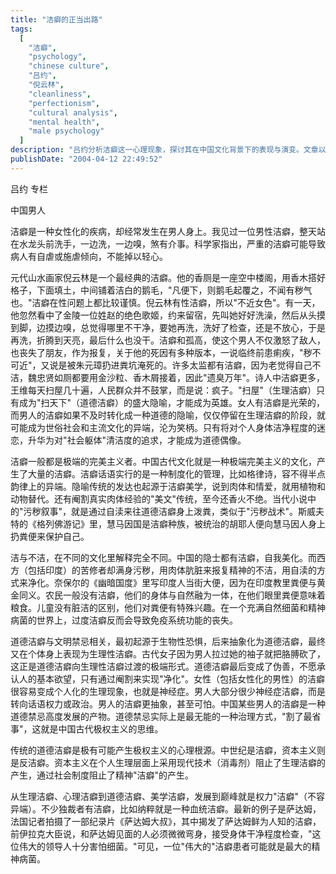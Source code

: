 ```yaml
---
title: "洁癖的正当出路"
tags:
  [
    "洁癖",
    "psychology",
    "chinese culture",
    "吕约",
    "倪云林",
    "cleanliness",
    "perfectionism",
    "cultural analysis",
    "mental health",
    "male psychology"
  ]
description: "吕约分析洁癖这一心理现象，探讨其在中国文化背景下的表现与演变。文章以元代画家倪云林为例，揭示洁癖如何从生理层面的过度清洁追求，演变为道德洁癖或权力洁癖。作者认为男性洁癖若不转化为道德隐喻，往往会成为社会笑柄；而传统道德洁癖则可能是极权主义的心理根源。文章对比了东西方文化中对洁净概念的不同理解，以及现代社会应对洁癖的方式。"
publishDate: "2004-04-12 22:49:52"
---
```


吕约 专栏

中国男人

洁癖是一种女性化的疾病，却经常发生在男人身上。我见过一位男性洁癖，整天站在水龙头前洗手，一边洗，一边嗅，煞有介事。科学家指出，严重的洁癖可能导致病人有自虐或施虐倾向，不能掉以轻心。

元代山水画家倪云林是一个最经典的洁癖。他的香厕是一座空中楼阁，用香木搭好格子，下面填土，中间铺着洁白的鹅毛，"凡便下，则鹅毛起覆之，不闻有秽气也。"洁癖在性问题上都比较谨慎。倪云林有性洁癖，所以"不近女色"。有一天，他忽然看中了金陵一位姓赵的绝色歌姬，约来留宿，先叫她好好洗澡，然后从头摸到脚，边摸边嗅，总觉得哪里不干净，要她再洗，洗好了检查，还是不放心，于是再洗，折腾到天亮，最后什么也没干。洁癖和孤高，使这个男人不仅激怒了敌人，也丧失了朋友，作为报复，关于他的死因有多种版本，一说临终前患痢疾，"秽不可近"，又说是被朱元璋扔进粪坑淹死的。许多太监都有洁癖，因为老觉得自己不洁，魏忠贤如厕都要用金沙粒、香木屑接着，因此"遗臭万年"。诗人中洁癖更多，王维每天扫屋几十遍，人民群众并不鼓掌，而是说：疯子。"扫屋"（生理洁癖）只有成为"扫天下"（道德洁癖）的盛大隐喻，才能成为英雄。女人有洁癖是光荣的，而男人的洁癖如果不及时转化成一种道德的隐喻，仅仅停留在生理洁癖的阶段，就可能成为世俗社会和主流文化的异端，沦为笑柄。只有将对个人身体洁净程度的迷恋，升华为对"社会躯体"清洁度的追求，才能成为道德偶像。

洁癖一般都是极端的完美主义者。中国古代文化就是一种极端完美主义的文化，产生了大量的洁癖。洁癖话语实行的是一种制度化的管理，比如格律诗，容不得半点韵律上的异端。隐喻传统的发达也起源于洁癖美学，说到肉体和情爱，就用植物和动物替代。还有阉割真实肉体经验的"美文"传统，至今还香火不绝。当代小说中的"污秽叙事"，就是通过自渎来往道德洁癖身上泼粪，类似于"污秽战术"。斯威夫特的《格列佛游记》里，慧马因国是洁癖种族，被统治的胡耶人便向慧马因人身上扔粪便来保护自己。

洁与不洁，在不同的文化里解释完全不同。中国的隐士都有洁癖，自我美化。而西方（包括印度）的苦修者却满身污秽，用肉体肮脏来报复精神的不洁，用自渎的方式来净化。奈保尔的《幽暗国度》里写印度人当街大便，因为在印度教里粪便与黄金同义。农民一般没有洁癖，他们的身体与自然融为一体，在他们眼里粪便意味着粮食。儿童没有脏洁的区别，他们对粪便有特殊兴趣。在一个充满自然细菌和精神病菌的世界上，过度洁癖反而会导致免疫系统功能的丧失。

道德洁癖与文明禁忌相关，最初起源于生物性恐惧，后来抽象化为道德洁癖，最终又在个体身上表现为生理性洁癖。古代女子因为男人拉过她的袖子就把胳膊砍了，这正是道德洁癖向生理性洁癖过渡的极端形式。道德洁癖最后变成了伪善，不愿承认人的基本欲望，只有通过阉割来实现"净化"。女性（包括女性化的男性）的洁癖很容易变成个人化的生理现象，也就是神经症。男人大部分很少神经症洁癖，而是转向话语权力或政治。男人的洁癖更抽象，甚至可怕。中国某些男人的洁癖是一种道德禁忌高度发展的产物。道德禁忌实际上是最无能的一种治理方式，"割了最省事"，这就是中国古代极权主义的思维。

传统的道德洁癖是极有可能产生极权主义的心理根源。中世纪是洁癖，资本主义则是反洁癖。资本主义在个人生理层面上采用现代技术（消毒剂）阻止了生理洁癖的产生，通过社会制度阻止了精神"洁癖"的产生。

从生理洁癖、心理洁癖到道德洁癖、美学洁癖，发展到巅峰就是权力"洁癖"（不容异端）。不少独裁者有洁癖，比如纳粹就是一种血统洁癖。最新的例子是萨达姆，法国记者拍摄了一部纪录片《萨达姆大叔》，其中揭发了萨达姆鲜为人知的洁癖，前伊拉克大臣说，和萨达姆见面的人必须微微弯身，接受身体干净程度检查，"这位伟大的领导人十分害怕细菌。"可见，一位"伟大的"洁癖患者可能就是最大的精神病菌。
